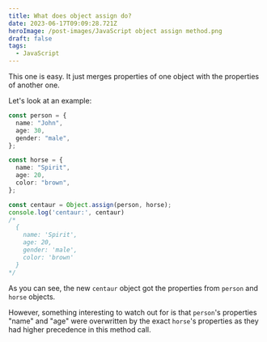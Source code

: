 ---
title: What does object assign do?
date: 2023-06-17T09:09:28.721Z
heroImage: /post-images/JavaScript object assign method.png
draft: false
tags:
  - JavaScript
---

This one is easy. It just merges properties of one object with the properties of another one.

Let's look at an example:

```typescript
const person = {
  name: "John",
  age: 30,
  gender: "male",
};

const horse = {
  name: "Spirit",
  age: 20,
  color: "brown",
};

const centaur = Object.assign(person, horse);
console.log('centaur:', centaur)
/*
  {
    name: 'Spirit',
    age: 20,
    gender: 'male',
    color: 'brown'
  }
*/

```

As you can see, the new `centaur` object got the properties from `person` and `horse` objects.

However, something interesting to watch out for is that `person`'s properties "name" and "age" were overwritten by the exact `horse`'s properties as they had higher precedence in this method call.